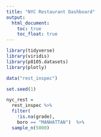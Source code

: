 ```yaml
---
title: "NYC Restaurant Dashboard"
output: 
  html_document:
    toc: true
    toc_float: true
---
```


```r
library(tidyverse)
library(viridis)
library(p8105.datasets)
library(plotly)

data("rest_inspec") 

set.seed(1)

nyc_rest = 
  rest_inspec %>% 
  filter(
    !is.na(grade),
    boro == "MANHATTAN")  %>% 
  sample_n(5000)
```